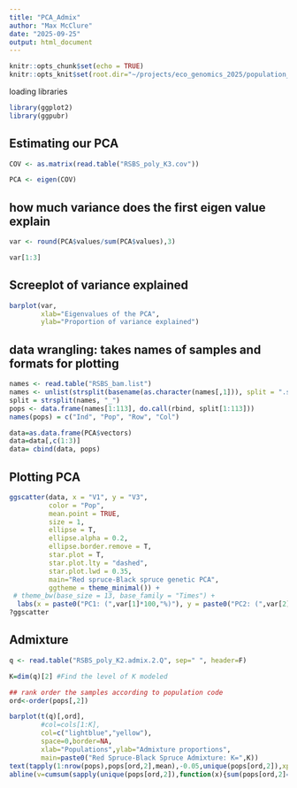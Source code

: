 ```yaml
---
title: "PCA_Admix"
author: "Max McClure"
date: "2025-09-25"
output: html_document
---
```


```r
knitr::opts_chunk$set(echo = TRUE)
knitr::opts_knit$set(root.dir="~/projects/eco_genomics_2025/population_genomics/myresults/ANGSD/PCA_ADMIX/") 
```

loading libraries
```r
library(ggplot2)
library(ggpubr)
```

## Estimating our PCA
```r
COV <- as.matrix(read.table("RSBS_poly_K3.cov"))

PCA <- eigen(COV)

```


## how much variance does the first eigen value explain

```r
var <- round(PCA$values/sum(PCA$values),3)

var[1:3]
```

## Screeplot of variance explained

```r
barplot(var, 
        xlab="Eigenvalues of the PCA", 
        ylab="Proportion of variance explained")
```


## data wrangling: takes names of samples and formats for plotting

```r
names <- read.table("RSBS_bam.list")
names <- unlist(strsplit(basename(as.character(names[,1])), split = ".sorted.rmdup.bam"))
split = strsplit(names, "_")
pops <- data.frame(names[1:113], do.call(rbind, split[1:113]))
names(pops) = c("Ind", "Pop", "Row", "Col")

data=as.data.frame(PCA$vectors)
data=data[,c(1:3)]
data= cbind(data, pops)
```


## Plotting PCA

```r
ggscatter(data, x = "V1", y = "V3",
          color = "Pop",
          mean.point = TRUE,
          size = 1,
          ellipse = T,
          ellipse.alpha = 0.2,
          ellipse.border.remove = T,
          star.plot = T,
          star.plot.lty = "dashed",
          star.plot.lwd = 0.35,
          main="Red spruce-Black spruce genetic PCA",
          ggtheme = theme_minimal()) +
 # theme_bw(base_size = 13, base_family = "Times") +
  labs(x = paste0("PC1: (",var[1]*100,"%)"), y = paste0("PC2: (",var[2]*100,"%)"))
?ggscatter


```


## Admixture 

```r
q <- read.table("RSBS_poly_K2.admix.2.Q", sep=" ", header=F)

K=dim(q)[2] #Find the level of K modeled

## rank order the samples according to population code
ord<-order(pops[,2])

barplot(t(q)[,ord],
        #col=cols[1:K],
        col=c("lightblue","yellow"),
        space=0,border=NA,
        xlab="Populations",ylab="Admixture proportions",
        main=paste0("Red Spruce-Black Spruce Admixture: K=",K))
text(tapply(1:nrow(pops),pops[ord,2],mean),-0.05,unique(pops[ord,2]),xpd=T,cex=0.75,srt=45)
abline(v=cumsum(sapply(unique(pops[ord,2]),function(x){sum(pops[ord,2]==x)})),col=1,lwd=1.2)
```

